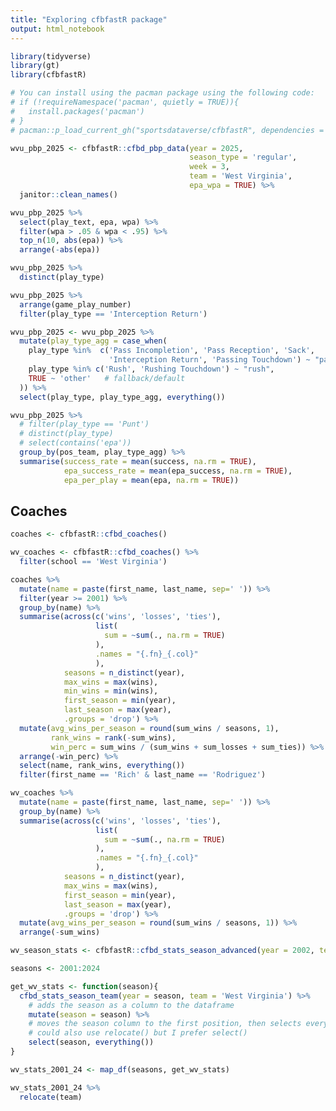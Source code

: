 ```yaml
---
title: "Exploring cfbfastR package"
output: html_notebook
---
```


```r
library(tidyverse)
library(gt)
library(cfbfastR)

# You can install using the pacman package using the following code:
# if (!requireNamespace('pacman', quietly = TRUE)){
#   install.packages('pacman')
# }
# pacman::p_load_current_gh("sportsdataverse/cfbfastR", dependencies = TRUE, update = TRUE)
```

```r
wvu_pbp_2025 <- cfbfastR::cfbd_pbp_data(year = 2025,
                                        season_type = 'regular',
                                        week = 3,
                                        team = 'West Virginia',
                                        epa_wpa = TRUE) %>% 
  janitor::clean_names()
```

```r
wvu_pbp_2025 %>% 
  select(play_text, epa, wpa) %>% 
  filter(wpa > .05 & wpa < .95) %>% 
  top_n(10, abs(epa)) %>% 
  arrange(-abs(epa))
```

```r
wvu_pbp_2025 %>% 
  distinct(play_type)
```

```r
wvu_pbp_2025 %>% 
  arrange(game_play_number)
  filter(play_type == 'Interception Return')
```



```r
wvu_pbp_2025 <- wvu_pbp_2025 %>%
  mutate(play_type_agg = case_when(
    play_type %in%  c('Pass Incompletion', 'Pass Reception', 'Sack', 
                      'Interception Return', 'Passing Touchdown') ~ "pass",
    play_type %in% c('Rush', 'Rushing Touchdown') ~ "rush",
    TRUE ~ 'other'   # fallback/default
  )) %>% 
  select(play_type, play_type_agg, everything())
```



```r
wvu_pbp_2025 %>% 
  # filter(play_type == 'Punt')
  # distinct(play_type)
  # select(contains('epa'))
  group_by(pos_team, play_type_agg) %>% 
  summarise(success_rate = mean(success, na.rm = TRUE),
            epa_success_rate = mean(epa_success, na.rm = TRUE),
            epa_per_play = mean(epa, na.rm = TRUE))
```



## Coaches 


```r
coaches <- cfbfastR::cfbd_coaches()

wv_coaches <- cfbfastR::cfbd_coaches() %>% 
  filter(school == 'West Virginia')

coaches %>% 
  mutate(name = paste(first_name, last_name, sep=' ')) %>% 
  filter(year >= 2001) %>% 
  group_by(name) %>% 
  summarise(across(c('wins', 'losses', 'ties'),
                   list(
                     sum = ~sum(., na.rm = TRUE)
                   ),
                   .names = "{.fn}_{.col}"
                   ),
            seasons = n_distinct(year),
            max_wins = max(wins), 
            min_wins = min(wins), 
            first_season = min(year),
            last_season = max(year),
            .groups = 'drop') %>% 
  mutate(avg_wins_per_season = round(sum_wins / seasons, 1),
         rank_wins = rank(-sum_wins),
         win_perc = sum_wins / (sum_wins + sum_losses + sum_ties)) %>% 
  arrange(-win_perc) %>% 
  select(name, rank_wins, everything())
  filter(first_name == 'Rich' & last_name == 'Rodriguez')
```

```r
wv_coaches %>% 
  mutate(name = paste(first_name, last_name, sep=' ')) %>% 
  group_by(name) %>% 
  summarise(across(c('wins', 'losses', 'ties'),
                   list(
                     sum = ~sum(., na.rm = TRUE)
                   ),
                   .names = "{.fn}_{.col}"
                   ),
            seasons = n_distinct(year),
            max_wins = max(wins), 
            first_season = min(year),
            last_season = max(year),
            .groups = 'drop') %>% 
  mutate(avg_wins_per_season = round(sum_wins / seasons, 1)) %>% 
  arrange(-sum_wins)
```

```r
wv_season_stats <- cfbfastR::cfbd_stats_season_advanced(year = 2002, team = 'West Virginia')
```


```r
seasons <- 2001:2024

get_wv_stats <- function(season){
  cfbd_stats_season_team(year = season, team = 'West Virginia') %>% 
    # adds the season as a column to the dataframe
    mutate(season = season) %>% 
    # moves the season column to the first position, then selects every other column in order
    # could also use relocate() but I prefer select()
    select(season, everything())
}

wv_stats_2001_24 <- map_df(seasons, get_wv_stats)
```

```r
wv_stats_2001_24 %>% 
  relocate(team)
```



